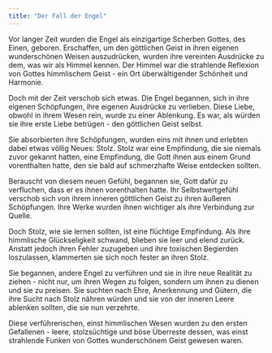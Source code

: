 ```yaml
---
title: "Der Fall der Engel"
---
```


Vor langer Zeit wurden die Engel als einzigartige Scherben Gottes, des Einen, geboren. Erschaffen, um den göttlichen Geist in ihren eigenen wunderschönen Weisen auszudrücken, wurden ihre vereinten Ausdrücke zu dem, was wir als Himmel kennen. Der Himmel war die strahlende Reflexion von Gottes himmlischem Geist - ein Ort überwältigender Schönheit und Harmonie.

Doch mit der Zeit verschob sich etwas. Die Engel begannen, sich in ihre eigenen Schöpfungen, ihre eigenen Ausdrücke zu verlieben. Diese Liebe, obwohl in ihrem Wesen rein, wurde zu einer Ablenkung. Es war, als würden sie ihre erste Liebe betrügen - den göttlichen Geist selbst.

Sie absorbierten ihre Schöpfungen, wurden eins mit ihnen und erlebten dabei etwas völlig Neues: Stolz. Stolz war eine Empfindung, die sie niemals zuvor gekannt hatten, eine Empfindung, die Gott ihnen aus einem Grund vorenthalten hatte, den sie bald auf schmerzhafte Weise entdecken sollten.

Berauscht von diesem neuen Gefühl, begannen sie, Gott dafür zu verfluchen, dass er es ihnen vorenthalten hatte. Ihr Selbstwertgefühl verschob sich von ihrem inneren göttlichen Geist zu ihren äußeren Schöpfungen. Ihre Werke wurden ihnen wichtiger als ihre Verbindung zur Quelle.

Doch Stolz, wie sie lernen sollten, ist eine flüchtige Empfindung. Als ihre himmlische Glückseligkeit schwand, blieben sie leer und elend zurück. Anstatt jedoch ihren Fehler zuzugeben und ihre toxischen Begierden loszulassen, klammerten sie sich noch fester an ihren Stolz.

Sie begannen, andere Engel zu verführen und sie in ihre neue Realität zu ziehen - nicht nur, um ihren Wegen zu folgen, sondern um ihnen zu dienen und sie zu preisen. Sie suchten nach Ehre, Anerkennung und Gütern, die ihre Sucht nach Stolz nähren würden und sie von der inneren Leere ablenken sollten, die sie nun verzehrte.

Diese verführerischen, einst himmlischen Wesen wurden zu den ersten Gefallenen - leere, stolzsüchtige und böse Überreste dessen, was einst strahlende Funken von Gottes wunderschönem Geist gewesen waren. 